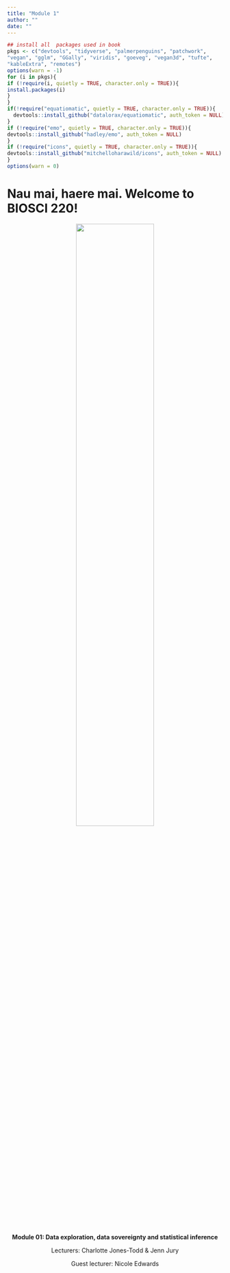 ```yaml
--- 
title: "Module 1"
author: ""
date: ""
---
```


```r
## install all  packages used in book 
pkgs <- c("devtools", "tidyverse", "palmerpenguins", "patchwork",
"vegan", "gglm", "GGally", "viridis", "goeveg", "vegan3d", "tufte",
"kableExtra", "remotes")
options(warn = -1)
for (i in pkgs){
if (!require(i, quietly = TRUE, character.only = TRUE)){
install.packages(i)
}
}
if(!require("equatiomatic", quietly = TRUE, character.only = TRUE)){
  devtools::install_github("datalorax/equatiomatic", auth_token = NULL)
}
if (!require("emo", quietly = TRUE, character.only = TRUE)){
devtools::install_github("hadley/emo", auth_token = NULL)
}
if (!require("icons", quietly = TRUE, character.only = TRUE)){
devtools::install_github("mitchelloharawild/icons", auth_token = NULL)
}
options(warn = 0)
```

# Nau mai, haere mai. Welcome to BIOSCI 220! {-}

<center>

![](https://github.com/BIOSCI220/hoiho/blob/main/hoiho_logo_sq_blue.png?raw=true){width=60%}

**Module 01: Data exploration, data sovereignty and statistical inference**

Lecturers: Charlotte Jones-Todd & Jenn Jury

Guest lecturer: Nicole Edwards

</center>


